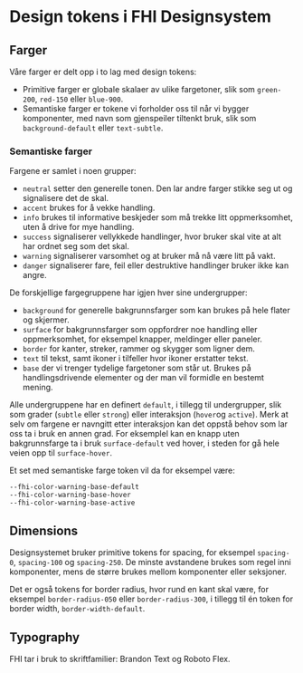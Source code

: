 
<Meta title="Design Tokens" />

# Design tokens i FHI Designsystem

## Farger

Våre farger er delt opp i to lag med design tokens:

- Primitive farger er globale skalaer av ulike fargetoner, slik som `green-200`, `red-150` eller `blue-900`.
- Semantiske farger er tokene vi forholder oss til når vi bygger komponenter, med navn som gjenspeiler tiltenkt bruk, slik som `background-default` eller `text-subtle`.

### Semantiske farger

Fargene er samlet i noen grupper:

- `neutral` setter den generelle tonen. Den lar andre farger stikke seg ut og signalisere det de skal.
- `accent` brukes for å vekke handling.
- `info` brukes til informative beskjeder som må trekke litt oppmerksomhet, uten å drive for mye handling.
- `success` signaliserer vellykkede handlinger, hvor bruker skal vite at alt har ordnet seg som det skal.
- `warning` signaliserer varsomhet og at bruker må nå være litt på vakt.
- `danger` signaliserer fare, feil eller destruktive handlinger bruker ikke kan angre.

De forskjellige fargegruppene har igjen hver sine undergrupper:

- `background` for generelle bakgrunnsfarger som kan brukes på hele flater og skjermer.
- `surface` for bakgrunnsfarger som oppfordrer noe handling eller oppmerksomhet, for eksempel knapper, meldinger eller paneler.
- `border` for kanter, streker, rammer og skygger som ligner dem.
- `text` til tekst, samt ikoner i tilfeller hvor ikoner erstatter tekst.
- `base` der vi trenger tydelige fargetoner som står ut. Brukes på handlingsdrivende elementer og der man vil formidle en bestemt mening.

Alle undergruppene har en definert `default`, i tillegg til undergrupper, slik som grader (`subtle` eller `strong`) eller interaksjon (`hover`og `active`).
Merk at selv om fargene er navngitt etter interaksjon kan det oppstå behov som lar oss ta i bruk en annen grad. For eksemplel kan en knapp uten bakgrunnsfarge ta i bruk `surface-default` ved hover, i steden for gå hele veien opp til `surface-hover`.

Et set med semantiske farge token vil da for eksempel være:

`--fhi-color-warning-base-default` <br/>
`--fhi-color-warning-base-hover` <br/>
`--fhi-color-warning-base-active`

## Dimensions

Designsystemet bruker primitive tokens for spacing, for eksempel `spacing-0`, `spacing-100` og `spacing-250`. De minste avstandene brukes som regel inni komponenter, mens de større brukes mellom komponenter eller seksjoner.

Det er også tokens for border radius, hvor rund en kant skal være, for eksempel `border-radius-050` eller `border-radius-300`, i tillegg til én token for border width, `border-width-default`.

## Typography

FHI tar i bruk to skriftfamilier: Brandon Text og Roboto Flex.
